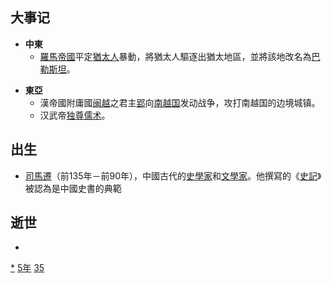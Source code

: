 {{yearTOC|-135|西汉'''[[建元_(汉武帝)|建元]]六年'''}}

== 大事记 ==
* '''中東'''
** [[羅馬帝國|羅馬帝國]]平定[[猶太人|猶太人]]暴動，將猶太人驅逐出猶太地區，並將該地改名為[[巴勒斯坦|巴勒斯坦]]。

* '''東亞'''
** 漢帝國附庸國[[闽越|闽越]]之君主[[郢_(閩越國王)|郢]]向[[南越国|南越国]]发动战争，攻打南越国的边境城镇。
** 汉武帝[[独尊儒术|独尊儒术]]。

== 出生 ==
* [[司馬遷|司馬遷]]（前135年－前90年），中國古代的[[史學家|史學家]]和[[文學家|文學家]]。他撰寫的《[[史記|史記]]》被認為是中國史書的典範

== 逝世 ==
{{Wikisource year mention}}
*

[[Category:前135年|*]]
[[Category:前130年代|5年]]
[[Category:前2世纪各年|35]]